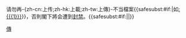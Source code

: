 {{{icon|[[File:Nuvola apps important.svg|25px]] }}}请勿再-{zh-cn:上传;zh-hk:上載;zh-tw:上傳}-不当檔案{{<includeonly>safesubst:</includeonly>#if:{{{1|}}}|如[[:{{{1}}}]]}}，否則閣下將会遭到[[Wikipedia:封禁方针|封禁]]。{{<includeonly>safesubst:</includeonly>#if:{{{2|}}}|{{{2}}}|}}<!-- Template:uw-upload3 --><noinclude>
{{Templatesnotice|series = uw-upload|max = 4im}}
[[Category:用戶警告模板|傳]]
</noinclude>